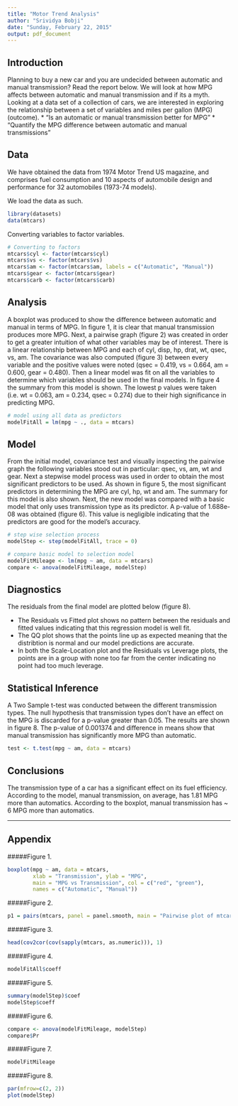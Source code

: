 ```yaml
---
title: "Motor Trend Analysis"
author: "Srividya Bobji"
date: "Sunday, February 22, 2015"
output: pdf_document
---
```



## Introduction
Planning to buy a new car and you are undecided between automatic and manual transmission?  Read the report below.  We will look at how MPG affects between automatic and manual transmission and if its a myth.
Looking at a data set of a collection of cars, we are interested in exploring the relationship between a set of variables and miles per gallon (MPG) (outcome). 
* "Is an automatic or manual transmission better for MPG"
* "Quantify the MPG difference between automatic and manual transmissions" 

## Data
We have obtained the data from 1974 Motor Trend US magazine, and comprises fuel consumption and 10 aspects of automobile design and performance for 32 automobiles (1973-74 models). 

We load the data as such.
```r
library(datasets)
data(mtcars)
```

Converting variables to factor variables.
```r
# Converting to factors
mtcars$cyl <- factor(mtcars$cyl)
mtcars$vs <- factor(mtcars$vs)
mtcars$am <- factor(mtcars$am, labels = c("Automatic", "Manual"))
mtcars$gear <- factor(mtcars$gear)
mtcars$carb <- factor(mtcars$carb)
```


## Analysis
A boxplot was produced to show the difference between automatic and manual in terms of MPG. In figure 1, it is clear that manual transmission produces more MPG. Next, a pairwise graph (figure 2) was created in order to get a greater intuition of what other variables may be of interest. There is a linear relationship between MPG and each of cyl, disp, hp, drat, wt, qsec, vs, am. The covariance was also computed (figure 3) between every variable and the positive values were noted (qsec = 0.419, vs = 0.664, am = 0.600, gear = 0.480). Then a linear model was fit on all the variables to determine which variables should be used in the final models. In figure 4 the summary from this model is shown. The lowest p values were taken (i.e. wt = 0.063, am = 0.234, qsec = 0.274) due to their high significance in predicting MPG.

```r
# model using all data as predictors
modelFitAll = lm(mpg ~ ., data = mtcars)
```
## Model
From the initial model, covariance test and visually inspecting the pairwise graph the following variables stood out in particular: qsec, vs, am, wt and gear. Next a stepwise model process was used in order to obtain the most significant predictors to be used. As shown in figure 5, the most significant predictors in determining the MPG are cyl, hp, wt and am. The summary for this model is also shown.  Next, the new model was compared with a basic model that only uses transmission type as its predictor. A p-value of 1.688e-08 was obtained (figure 6). This value is negligible indicating that the predictors are good for the  model's accuracy. 

```r
# step wise selection process
modelStep <- step(modelFitAll, trace = 0)
```

```r
# compare basic model to selection model
modelFitMileage <- lm(mpg ~ am, data = mtcars)
compare <- anova(modelFitMileage, modelStep)
```

## Diagnostics
The residuals from the final model are plotted below (figure 8).

- The Residuals vs Fitted plot shows no pattern between the residuals and fitted values indicating that this regression model is well fit.  
- The QQ plot shows that the points line up as expected meaning that the distribtion is normal and our model predictions are accurate.  
- In both the Scale-Location plot and the Residuals vs Leverage plots, the points are in a group with none too far from the center indicating no point had too much leverage.

## Statistical Inference
A Two Sample t-test was conducted between the different transmission types. The null hypothesis that transmission types don't have an effect on the MPG is discarded for a p-value greater than 0.05. The results are shown in figure 8. The p-value of 0.001374 and difference in  means show that manual transmission has significantly more MPG than automatic.
```r
test <- t.test(mpg ~ am, data = mtcars)
```


## Conclusions
The transmission type of a car has a significant effect on its fuel efficiency. According to the model, manual transmission, on average, has 1.81 MPG more than automatics. According to the boxplot, manual transmission has ~ 6 MPG more than automatics.

------
## Appendix

#####Figure 1.
  
```r

boxplot(mpg ~ am, data = mtcars,
        xlab = "Transmission", ylab = "MPG",
        main = "MPG vs Transmission", col = c("red", "green"), 
        names = c("Automatic", "Manual"))
```

#####Figure 2.
  
```r
p1 = pairs(mtcars, panel = panel.smooth, main = "Pairwise plot of mtcars data")
```

#####Figure 3.
  
```r
head(cov2cor(cov(sapply(mtcars, as.numeric))), 1)
```
#####Figure 4.
  
```r
modelFitAll$coeff
```

#####Figure 5.
  
```r
summary(modelStep)$coef
modelStep$coeff
```

#####Figure 6.
  
```r
compare <- anova(modelFitMileage, modelStep)
compare$Pr
```

#####Figure 7.
  
```r
modelFitMileage
```

#####Figure 8.
  
```r
par(mfrow=c(2, 2))
plot(modelStep)
```